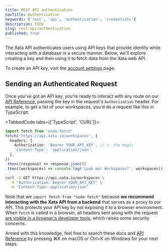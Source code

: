 ```yaml
---
title: REST API authentication
navTitle: Authentication
keywords: ['rest', 'api', 'authentication', 'credentials']
description: TODO
slug: rest-api/authentication
published: true
---
```


The Xata API authenticates users using API keys that provide identity while interacting with a database in a secure manner. Below, we'll explore creating a key and then using it to fetch data from the Xata web API.

To create an API key, visit the [account settings](https://app.xata.io/settings) page.

## Sending an Authenticated Request

Once you've got an API key, you're ready to interact with any route on our [API Reference](/api-reference/user), passing the key in the request's `Authorization` header. For example, to get a list of your workspaces, you'd do a request like this in TypeScript:

<TabbedCode tabs={['TypeScript', 'CURL']}>
```ts
import fetch from 'node-fetch'
fetch('https://api.xata.io/workspaces', {
  headers: {
    Authorization: 'Bearer YOUR_API_KEY', // <- the magic
    'Content-Type': 'application/json',
  },
})
.then((response) => response.json())
.then((workspaces) => console.log('Look ma! Workspaces!', workspaces))
```
```bash
curl -X GET https://api.xata.io/workspaces \
  -H "Authorization: Bearer YOUR_API_KEY" \
  -H "Content-Type: application/json"
```
</TabbedCode>

Note that we `import fetch from "node-fetch"` because **we recommend interacting with the Xata API from a backend** that serves as a proxy to our API. This protects your API key by not exposing it to a browser environment. When `fetch` is called in a browser, all headers sent along with the request [are visible in a browser's developer tools](https://stackoverflow.com/questions/4423061/how-can-i-view-http-headers-in-google-chrome), which raises some security concerns.

Armed with this knowledge, feel free to search these docs and [API Reference](/docs/api-reference/user) by pressing ⌘K on macOS or Ctrl+K on Windows for your next steps.
